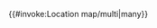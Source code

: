 <includeonly>{{#invoke:Location map/multi|many}}</includeonly><noinclude>
{{Documentation}}
<!-- 请将此模板的类别和INTERWIKIS添加到/ doc SUBPAGE，谢谢 -->
</noinclude>